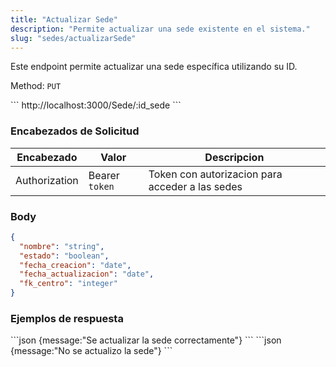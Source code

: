 ```yaml
---
title: "Actualizar Sede"
description: "Permite actualizar una sede existente en el sistema."
slug: "sedes/actualizarSede"
---
```


Este endpoint permite actualizar una sede específica utilizando su ID.

Method: `PUT`

<Tabs>
  <TabItem label="Endpoint">
  ```
  http://localhost:3000/Sede/:id_sede
  ```
  </TabItem>
</Tabs>

<h3>Encabezados de Solicitud</h3>

| Encabezado | Valor | Descripcion
|----------|-------| -------
| Authorization |  Bearer `token` | Token con autorizacion para acceder a las sedes

### Body

```json
{
  "nombre": "string",
  "estado": "boolean",
  "fecha_creacion": "date",
  "fecha_actualizacion": "date",
  "fk_centro": "integer"
}
```

<h3>Ejemplos de respuesta</h3>

<Tabs>
  <TabItem label="Status 200">
  ```json
  {message:"Se actualizar la sede  correctamente"}
  ```
  </TabItem>

  <TabItem label="Status 400">
  ```json
  {message:"No se actualizo la sede"}
  ```
  </TabItem>
</Tabs>